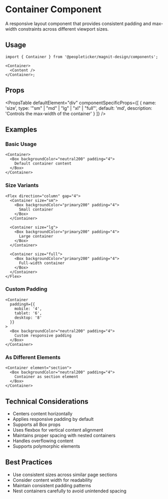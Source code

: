 
# Container Component

A responsive layout component that provides consistent padding and max-width
constraints across different viewport sizes.

## Usage

```tsx
import { Container } from '@peopleticker/magnit-design/components';

<Container>
  <Content />
</Container>;
```

## Props

<PropsTable
  defaultElement="div"
  componentSpecificProps={[
    {
      name: 'size',
      type: '"sm" | "md" | "lg" | "xl" | "full"',
      default: 'md',
      description: 'Controls the max-width of the container'
    }
  ]}
/>

## Examples

### Basic Usage

```tsx live
<Container>
  <Box backgroundColor="neutral200" padding="4">
    Default container content
  </Box>
</Container>
```

### Size Variants

```tsx live
<Flex direction="column" gap="4">
  <Container size="sm">
    <Box backgroundColor="primary200" padding="4">
      Small container
    </Box>
  </Container>

  <Container size="lg">
    <Box backgroundColor="primary200" padding="4">
      Large container
    </Box>
  </Container>

  <Container size="full">
    <Box backgroundColor="primary200" padding="4">
      Full-width container
    </Box>
  </Container>
</Flex>
```

### Custom Padding

```tsx live
<Container
  paddingX={{
    mobile: '4',
    tablet: '6',
    desktop: '8'
  }}
>
  <Box backgroundColor="neutral200" padding="4">
    Custom responsive padding
  </Box>
</Container>
```

### As Different Elements

```tsx live
<Container element="section">
  <Box backgroundColor="neutral200" padding="4">
    Container as section element
  </Box>
</Container>
```

## Technical Considerations

- Centers content horizontally
- Applies responsive padding by default
- Supports all Box props
- Uses flexbox for vertical content alignment
- Maintains proper spacing with nested containers
- Handles overflowing content
- Supports polymorphic elements

## Best Practices

- Use consistent sizes across similar page sections
- Consider content width for readability
- Maintain consistent padding patterns
- Nest containers carefully to avoid unintended spacing
